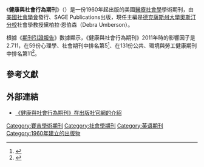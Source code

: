 {{Infobox journal
| title = 健康與社會行為期刊<br>Journal of Health and Social Behavior
| cover = [[File:Journal_of_Health_and_Social_Behavior.JPG|File:Journal of Health and Social Behavior.JPG]]
| formernames = Journal of Health and Human Behavior
| discipline = [[醫療社會學|醫療社會學]]
| language = 英語
| abbreviation = J. Health Soc. Behav.
| editor = 黛柏拉·恩伯森
| publisher = [[賽吉出版公司|賽吉出版公司]]代[[美國社會學會|美國社會學會]]發行、
| country = 
| frequency = 季刊
| history = 1960年－現在
| impact = 2.711
| impact-year = 2011
| openaccess =
| website = http://hsb.sagepub.com/
| link1 = http://hsb.sagepub.com/content/current
| link1-name = 線上閱讀
| link2 = http://hsb.sagepub.com/content
| link2-name = 線上閱讀
| OCLC = 1695738
| CODEN = JHSBA5
| ISSN = 0022-1465
| eISSN = 2150-6000
| JSTOR = 00221465
| LCCN = 65003408
}}
《'''健康與社會行為期刊'''》（''{{lang|en|Journal of Health and Social Behavior}}''）是一份1960年起出版的美國[[醫療社會學|醫療社會學]]學術期刊，由[[美國社會學會|美國社會學會]]發行、SAGE Publications出版，現任主編是[[德克薩斯州大學奧斯汀分校|德克薩斯州大學奧斯汀分校]]社會學教授黛柏拉·恩伯森（Debra Umberson）。

根據《[[期刊引證報告|期刊引證報告]]》數據顯示，《健康與社會行為期刊》2011年時的影響因子是2.711，在59份心理學、社會期刊中排名第5<ref>{{cite book |year=2012 |chapter=Journals Ranked by Impact: Psychology, Social |title=2011 Journal Citation Reports |publisher=[[湯森路透|Thomson Reuters]] |edition=Social Sciences |accessdate=2013-05-23 |language=en|work=Web of Science |postscript=.}}</ref>、在131份公共、環境與勞工健康期刊中排名第11<ref>{{cite book |year=2012 |chapter=Journals Ranked by Impact: Public, Environmental & Occupational Health |title=2011 Journal Citation Reports |publisher=Thomson Reuters |edition=Social Sciences |accessdate=2013-05-23 |language=en|work=Web of Science |postscript=.}}</ref>。

== 參考文獻 ==
{{reflist}}

== 外部連結 ==
* [http://hsb.sagepub.com/ 《健康與社會行為期刊》在出版社官網的介紹] {{Wayback|url=http://hsb.sagepub.com/ |date=20201217011431 }} {{en}}

[[Category:賽吉學術期刊|Category:賽吉學術期刊]]
[[Category:社會學期刊|Category:社會學期刊]]
[[Category:英语期刊|Category:英语期刊]]
[[Category:1960年建立的出版物|Category:1960年建立的出版物]]